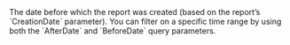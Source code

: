   

  
<ParamField body="BeforeDate" type="timestamp" >     
The date before which the report was created (based on the report’s `CreationDate` parameter). You can filter on a specific time range by using both the `AfterDate` and `BeforeDate` query parameters.   

<Expandable title="properties">  

</Expandable> 
</ParamField>